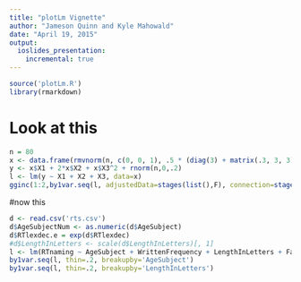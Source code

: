 ```yaml
---
title: "plotLm Vignette"
author: "Jameson Quinn and Kyle Mahowald"
date: "April 19, 2015"
output:
  ioslides_presentation:
    incremental: true
---
```


```r
source('plotLm.R')
library(rmarkdown)
```

# Look at this

```r
n = 80
x <- data.frame(rmvnorm(n, c(0, 0, 1), .5 * (diag(3) + matrix(.3, 3, 3))))
y <- x$X1 + 2*x$X2 + x$X3^2 + rnorm(n,0,.2)
l <- lm(y ~ X1 + X2 + X3, data=x)
gginc(1:2,by1var.seq(l, adjustedData=stages(list(),F), connection=stages(list(),F), rawData=stages(list(),F), line=stages(list(),F), loess=stages(list(),F),rug=stages(list(),F)))

```

#now this
```r
d <- read.csv('rts.csv')
d$AgeSubjectNum <- as.numeric(d$AgeSubject)
d$RTlexdec.e = exp(d$RTlexdec)
#d$LengthInLetters <- scale(d$LengthInLetters)[, 1]
l <- lm(RTnaming ~ AgeSubject + WrittenFrequency + LengthInLetters + Familiarity, data=d)
by1var.seq(l, thin=.2, breakupby='AgeSubject')
by1var.seq(l, thin=.2, breakupby='LengthInLetters')

```


